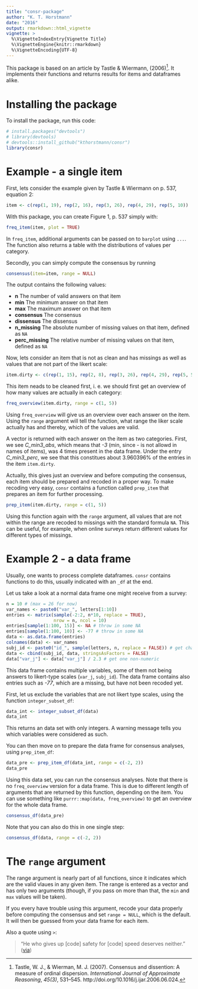 ```yaml
---
title: "consr-package"
author: "K. T. Horstmann"
date: "2016"
output: rmarkdown::html_vignette
vignette: >
  %\VignetteIndexEntry{Vignette Title}
  %\VignetteEngine{knitr::rmarkdown}
  %\VignetteEncoding{UTF-8}
---
```



This package is based on an article by Tastle & Wiermann, (2006)[^1]. It implements their functions and returns results for items and dataframes alike.

# Installing the package

To install the package, run this code:

```r

# install.packages("devtools")
# library(devtools)
# devtools::install_github("kthorstmann/consr")
library(consr)

```


# Example - a single item

First, lets consider the example given by Tastle & Wiermann on p. 537, equation 2:


```r

item <- c(rep(1, 19), rep(2, 16), rep(3, 26), rep(4, 29), rep(5, 10))

```


With this package, you can create Figure 1, p. 537 simply with:

```r

freq_item(item, plot = TRUE)

```

In `freq_item`, additional arguments can be passed on to `barplot` using `...`. The function also returns a table with the distributions of values per category.

Secondly, you can simply compute the consensus by running

```r

consensus(item=item, range = NULL)

```

The output contains the following values:

- **n** The number of valid answers on that item
- **min** The minimum answer on that item
- **max** The maximum answer on that item
- **consensus** The consensus
- **dissensus** The dissensus
- **n_missing** The absolute number of missing values on that item, defined as `NA`
- **perc_missing** The relative number of missing values on that item, defined as `NA`

Now, lets consider an item that is not as clean and has missings as well as values that are not part of the likert scale:

```r
item.dirty <- c(rep(1, 15), rep(2, 8), rep(3, 26), rep(4, 29), rep(5, 5), rep(NA, 5), rep(-2, 9), rep(-3, 4))
```

This item neads to be cleaned first, i. e. we should first get an overview of how many values are actually in each category:

```r

freq_overview(item.dirty, range = c(1, 5))

```

Using `freq_overview` will give us an overview over each answer on the item. Using the `range` argument will tell the function, what range the liker scale actually has and thereby, which of the values are valid.

A vector is returned with each answer on the item as two categories. First, we see *C_min3_abs*, which means that *-3* (min, since - is not allowd in names of items), was 4 times present in the data frame. Under the entry *C_min3_perc*, we see that this constitues about 3.960396% of the entries in the item `item.dirty`.

Actually, this gives just an overview and before computing the consensus, each item should be prepared and recoded in a proper way. To make recoding very easy, `consr` contains a function called `prep_item` that prepares an item for further processing. 


```r

prep_item(item.dirty, range = c(1, 5))

```

Using this function again with the `range` argument, all values that are not within the range are recoded to missings with the standard formula `NA`. This can be useful, for example, when online surveys return different values for different types of missings.

# Example 2 - a data frame

Usually, one wants to process complete dataframes. `consr` contains functions to do this, usually indicated with an `_df` at the end.

Let us take a look at a normal data frame one might receive from a survey:

```r

n = 10 # (max = 26 for now)
var_names <- paste0("var_", letters[1:10])
entries <- matrix(sample(-2:2, n*10, replace = TRUE),
                  nrow = n, ncol = 10)
entries[sample(1:100, 15)] <- NA # throw in some NA
entries[sample(1:100, 10)] <- -77 # throw in some NA
data <- as.data.frame(entries)
colnames(data) <- var_names
subj_id <- paste0("id_", sample(letters, n, replace = FALSE)) # get char subj ids
data <- cbind(subj_id, data, stringsAsFactors = FALSE)
data["var_j"] <- data["var_j"] / 2.3 # get one non-numeric

```

This data frame contains multiple variables, some of them not being answers to likert-type scales (`var_j`, `subj_id`). The data frame contains also entries such as *-77*, which are a missing, but have not been recoded yet.


First, let us exclude the variables that are not likert type scales, using the function `integer_subset_df`:

```r

data_int <- integer_subset_df(data)
data_int
```

This returns an data set with only integers. A warning message tells you which variables were considered as such.

You can then move on to prepare the data frame for consensus analyses, using `prep_item_df`:

```r

data_pre <- prep_item_df(data_int, range = c(-2, 2))
data_pre

```

Using this data set, you can run the consensus analyses. Note that there is no `freq_overview` version for a data frame. This is due to different length of arguments that are returned by this function, depending on the item. You can use something like `purrr::map(data, freq_overview)` to get an overview for the whole data frame.


```r

consensus_df(data_pre)

```


Note that you can also do this in one single step:


```r

consensus_df(data, range = c(-2, 2))

```

# The `range` argument

The range argument is nearly part of all functions, since it indicates which are the valid vlaues in any given item. The range is entered as a vector and has only two arguments (though, if you pass on more than that, the `min` and `max` values will be taken).

If you every have trouble using this argument, recode your data properly before computing the consensus and set `range = NULL`, which is the default. It will then be guessed from your data frame for each item.




























Also a quote using `>`:

> "He who gives up [code] safety for [code] speed deserves neither."
([via](https://twitter.com/hadleywickham/status/504368538874703872))


[^1]: Tastle, W. J., & Wierman, M. J. (2007). Consensus and dissention: A measure of ordinal dispersion. *International Journal of Approximate Reasoning*, *45(3)*, 531–545. http://doi.org/10.1016/j.ijar.2006.06.024.
